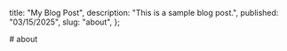 
  title: "My Blog Post",
  description: "This is a sample blog post.",
  published: "03/15/2025",
  slug: "about",
};

<BlogLayout metadata={metadata}>
    # about
</BlogLayout>

